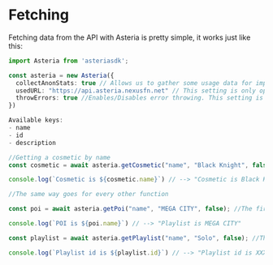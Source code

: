 # Fetching

Fetching data from the API with Asteria is pretty simple, it works just like this:

```ts
import Asteria from 'asteriasdk';

const asteria = new Asteria({
  collectAnonStats: true // Allows us to gather some usage data for improvments
  usedURL: "https://api.asteria.nexusfn.net" // This setting is only optional, but you can provide your own api if you'd like, it will have to be 1:1 with ours though
  throwErrors: true //Enables/Disables error throwing. This setting is optional
})

Available keys:
- name
- id
- description

//Getting a cosmetic by name
const cosmetic = await asteria.getCosmetic("name", "Black Knight", false); //The first argument is the key, the second is the value of your key

console.log(`Cosmetic is ${cosmetic.name}`) // --> "Cosmetic is Black Knight"

//The same way goes for every other function

const poi = await asteria.getPoi("name", "MEGA CITY", false); //The first argument is the key, the second is the value of your key

console.log(`POI is ${poi.name}`) // --> "Playlist is MEGA CITY"

const playlist = await asteria.getPlaylist("name", "Solo", false); //The first argument is the key, the second is the value of your key

console.log(`Playlist id is ${playlist.id}`) // --> "Playlist id is XXX"

```
